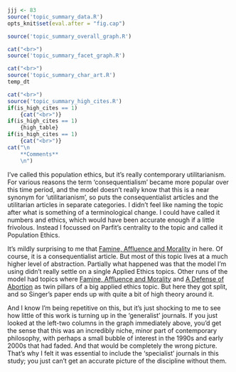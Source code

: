 ```r
jjj <- 83
source('topic_summary_data.R')
opts_knit$set(eval.after = "fig.cap")
```

```r
source('topic_summary_overall_graph.R')
```

```r
cat("<br>")
source('topic_summary_facet_graph.R')
```

```r
cat("<br>")
source('topic_summary_char_art.R')
temp_dt
```

```r
cat("<br>")
source('topic_summary_high_cites.R')
if(is_high_cites == 1)
	{cat("<br>")}
if(is_high_cites == 1)
	{high_table}
if(is_high_cites == 1)
	{cat("<br>")}
cat("\n
	**Comments**
	\n")
```

I've called this population ethics, but it's really contemporary utilitarianism. For various reasons the term 'consequentialism' became more popular over this time period, and the model doesn't really know that this is a near synonym for 'utilitarianism', so puts the consequentialist articles and the utilitarian articles in separate categories. I didn't feel like naming the topic after what is something of a terminological change. I could have called it numbers and ethics, which would have been accurate enough if a little frivolous. Instead I focussed on Parfit's centrality to the topic and called it Population Ethics.

It's mildly surprising to me that [Famine, Affluence and Morality](https://philpapers.org/rec/SINFAA) in here. Of course, it is a consequentialist article. But most of this topic lives at a much higher level of abstraction. Partially what happened was that the model I'm using didn't really settle on a single Applied Ethics topics. Other runs of the model had topics where [Famine, Affluence and Morality](https://philpapers.org/rec/SINFAA) and [A Defense of Abortion](https://philpapers.org/rec/THOADO-2) as twin pillars of a big applied ethics topic. But here they got split, and so Singer's paper ends up with quite a bit of high theory around it.

And I know I'm being repetitive on this, but it's just shocking to me to see how little of this work is turning up in the 'generalist' journals. If you just looked at the left-two columns in the graph immediately above, you'd get the sense that this was an incredibly niche, minor part of contemporary philosophy, with perhaps a small bubble of interest in the 1990s and early 2000s that had faded. And that would be completely the wrong picture. That's why I felt it was essential to include the 'specialist' journals in this study; you just can't get an accurate picture of the discipline without them.